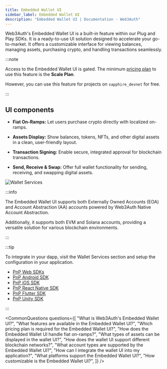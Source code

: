 ```yaml
---
title: Embedded Wallet UI
sidebar_label: Embedded Wallet UI
description: "Embedded Wallet UI | Documentation - Web3Auth"
---
```



Web3Auth's Embedded Wallet UI is a built-in feature within our Plug and Play SDKs. It is a
ready-to-use UI solution designed to accelerate your go-to-market. It offers a customizable
interface for viewing balances, managing assets, purchasing crypto, and handling transactions
seamlessly.

:::note

Access to the Embedded Wallet UI is gated. The minimum
[pricing plan](https://web3auth.io/pricing.html) to use this feature is the **Scale Plan**.

However, you can use this feature for projects on `sapphire_devnet` for free.

:::

## UI components

- **Fiat On-Ramps:** Let users purchase crypto directly with localized on-ramps.

- **Assets Display:** Show balances, tokens, NFTs, and other digital assets in a clean,
  user-friendly layout.

- **Transaction Signing:** Enable secure, integrated approval for blockchain transactions.

- **Send, Receive & Swap:** Offer full wallet functionality for sending, receiving, and swapping
  digital assets.

![Wallet Services](/images/wallet-services/wallet-services.png)

:::info

The Embedded Wallet UI supports both Externally Owned Accounts (EOA) and Account Abstraction (AA)
accounts powered by Web3Auth Native Account Abstraction.

Additionally, it supports both EVM and Solana accounts, providing a versatile solution for various
blockchain environments.

:::

:::tip

To integrate in your dapp, visit the Wallet Services section and setup the configuration in your
application.

- [PnP Web SDKs](/sdk/web/react/advanced/wallet-services)
- [PnP Android SDK](/sdk/mobile/pnp/android/usage#launch-wallet-services)
- [PnP iOS SDK](/sdk/mobile/pnp/ios/usage#launch-wallet-services)
- [PnP React Native SDK](/sdk/mobile/pnp/react-native/usage#launching-wallet-services-ui)
- [PnP Flutter SDK](/sdk/mobile/pnp/flutter/usage#launch-wallet-services)
- [PnP Unity SDK](/sdk/gaming/unity/usage#launch-wallet-services)

:::

<CommonQuestions
  questions={[
    "What is Web3Auth's Embedded Wallet UI?",
    "What features are available in the Embedded Wallet UI?",
    "Which pricing plan is required for the Embedded Wallet UI?",
    "How does the Embedded Wallet UI handle fiat on-ramps?",
    "What types of assets can be displayed in the wallet UI?",
    "How does the wallet UI support different blockchain networks?",
    "What account types are supported by the Embedded Wallet UI?",
    "How can I integrate the wallet UI into my application?",
    "What platforms support the Embedded Wallet UI?",
    "How customizable is the Embedded Wallet UI?",
  ]}
/>
